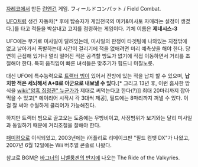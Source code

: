 {{{#!html
<iframe width="560" height="315" src="//www.youtube.com/embed/NkuBvdOQFVo" frameborder="0" allowfullscreen></iframe>
}}}
[[자레코]]에서 만든 [[런앤건]] 게임. フィールドコンバット / Field Combat. 

[[UFO]]처럼 생긴 자동차[* 후에 탑승자가 게임천국의 미키&미사토 자매라는 설정이 생겼다.]를 타고 적들을 박살내고 고지를 점령하는 게임이다. 기체 이름은 '''제네시스-3'''

UFO에는 무기로 미사일이 달려있는데, 미사일의 판정이 타겟팅에 나와있는 지점밖에 없고 날아가서 폭발하는데 시간이 걸리기에 적을 없애려면 미리 예측샷을 해야 한다. 당연히 근접해 있거나 멀리 떨어진 적은 공격할 방도가 없기에 직접 이동하면서 거리를 조절해야 한다. 특히 움직임이 빠른 녀석들은 맞추기가 힘드니 미칠노릇.

대신 UFO에 특수능력으로 [[트랙터 빔]]이 있어서 전방에 있는 적을 납치 할 수 있으며, '''납치한 적은 세뇌해서 A+B로 아군으로 내보낼 수 있다.'''[* 그리고 13년 후, 이런 흡사한 방식을 [[wiki:"암흑 집정관" 누군가]]가 제대로 써먹는다고 한다(?)]] 최대 20마리까지 잡아먹을 수 있고[* 에이리어 시작시 각 3대씩 제공], 필드에는 8마리까지 꺼낼 수 있다. 이걸 잘 써야 수월하게 클리어가 가능해진다.

하지만 트랙터 빔으로 끌고오는 도중에는 무방비이고, 사정범위가 보기와는 달리 미사일과 동일하기 때문에 거리조절을 잘해야 한다.

[[패미컴]]으로 이식되었고, 2003년에는 i어플리로 리메이크판 "필드 컴뱃 DX"가 나왔고, 2007년 6월 12일에는 Wii 버추얼 콘솔로 나왔다.
 
참고로 BGM은 [[바그너]]의 [[니벨룽겐의 반지]]에 나오는 The Ride of the Valkyries.
